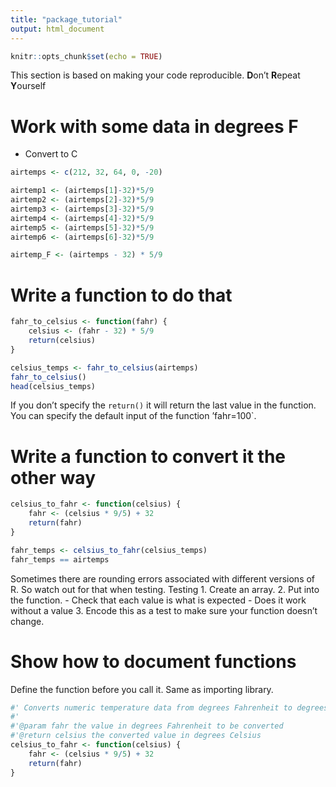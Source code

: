 ```yaml
---
title: "package_tutorial"
output: html_document
---
```


```r
knitr::opts_chunk$set(echo = TRUE)
```

This section is based on making your code reproducible. 
**D**on't
**R**epeat
**Y**ourself

# Work with some data in degrees F

- Convert to C

```r
airtemps <- c(212, 32, 64, 0, -20)

airtemp1 <- (airtemps[1]-32)*5/9
airtemp2 <- (airtemps[2]-32)*5/9
airtemp3 <- (airtemps[3]-32)*5/9
airtemp4 <- (airtemps[4]-32)*5/9
airtemp5 <- (airtemps[5]-32)*5/9
airtemp6 <- (airtemps[6]-32)*5/9

airtemp_F <- (airtemps - 32) * 5/9
```

# Write a function to do that

```r
fahr_to_celsius <- function(fahr) {
    celsius <- (fahr - 32) * 5/9
    return(celsius)
}

celsius_temps <- fahr_to_celsius(airtemps)
fahr_to_celsius()
head(celsius_temps)
```
If you don't specify the `return()` it will return the last value in the function.
You can specify the default input of the function 'fahr=100`.


# Write a function to convert it the other way
```r
celsius_to_fahr <- function(celsius) {
    fahr <- (celsius * 9/5) + 32
    return(fahr)
} 

fahr_temps <- celsius_to_fahr(celsius_temps)
fahr_temps == airtemps
```
Sometimes there are rounding errors associated with different versions of R. So watch out for that when testing.
Testing
1. Create an array.
2. Put into the function.
    - Check that each value is what is expected
    - Does it work without a value
3. Encode this as a test to make sure your function doesn't change.


# Show how to document functions

Define the function before you call it.
Same as importing library.

```r
#' Converts numeric temperature data from degrees Fahrenheit to degrees Celsius
#' 
#'@param fahr the value in degrees Fahrenheit to be converted
#'@return celsius the converted value in degrees Celsius
celsius_to_fahr <- function(celsius) {
    fahr <- (celsius * 9/5) + 32
    return(fahr)
} 
```
